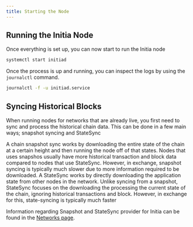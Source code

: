 ```yaml
---
title: Starting the Node
---
```


## Running the Initia Node

Once everything is set up, you can now start to run the Initia node

```sh
systemctl start initiad
```

Once the process is up and running, you can inspect the logs by using the `journalctl` command.

```sh
journalctl -f -u initiad.service
```

## Syncing Historical Blocks

When running nodes for networks that are already live, you first need to sync and process the historical chain data. This can be done in a few main ways; snapshot syncing and StateSync

<Tabs>  
  <Tab title="Snapshots">
    A chain snapshot sync works by downloading the entire state of the chain at a certain height and then running the node off of that states. Nodes that uses snapshos usually have more historical transaction and block data compared to nodes that use StateSync. However, in exchange, snapshot syncing is typically much slower due to more information required to be downloaded.
  </Tab>
  <Tab title="StateSync">
  A StateSync works by directly downloading the application state from other nodes in the network. Unlike syncing from a snapshot, StateSync focuses on the downloading the processing the current state of the chain, ignoring historical transactions and block. However, in exchange for this, state-syncing is typically much faster
  </Tab>
</Tabs>

Information regarding Snapshot and StateSync provider for Initia can be found in the [Networks page](/resources/developer/networks).